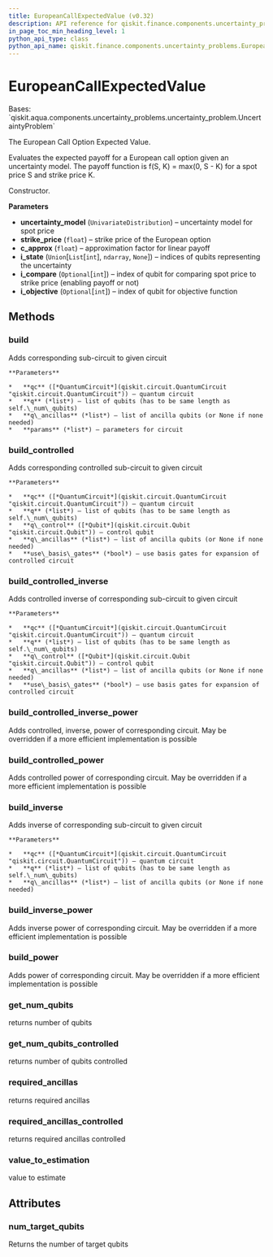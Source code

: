 ```yaml
---
title: EuropeanCallExpectedValue (v0.32)
description: API reference for qiskit.finance.components.uncertainty_problems.EuropeanCallExpectedValue in qiskit v0.32
in_page_toc_min_heading_level: 1
python_api_type: class
python_api_name: qiskit.finance.components.uncertainty_problems.EuropeanCallExpectedValue
---
```


# EuropeanCallExpectedValue

<Class id="qiskit.finance.components.uncertainty_problems.EuropeanCallExpectedValue" isDedicatedPage={true} github="https://github.com/qiskit-community/qiskit-aqua/tree/stable/0.9/qiskit/finance/components/uncertainty_problems/european_call_expected_value.py" signature="EuropeanCallExpectedValue(uncertainty_model, strike_price, c_approx, i_state=None, i_compare=None, i_objective=None)" modifiers="class">
  Bases: `qiskit.aqua.components.uncertainty_problems.uncertainty_problem.UncertaintyProblem`

  The European Call Option Expected Value.

  Evaluates the expected payoff for a European call option given an uncertainty model. The payoff function is f(S, K) = max(0, S - K) for a spot price S and strike price K.

  Constructor.

  **Parameters**

  *   **uncertainty\_model** (`UnivariateDistribution`) – uncertainty model for spot price
  *   **strike\_price** (`float`) – strike price of the European option
  *   **c\_approx** (`float`) – approximation factor for linear payoff
  *   **i\_state** (`Union`\[`List`\[`int`], `ndarray`, `None`]) – indices of qubits representing the uncertainty
  *   **i\_compare** (`Optional`\[`int`]) – index of qubit for comparing spot price to strike price (enabling payoff or not)
  *   **i\_objective** (`Optional`\[`int`]) – index of qubit for objective function

  ## Methods

  <span id="qiskit-finance-components-uncertainty-problems-europeancallexpectedvalue-build" />

  ### build

  <Function id="qiskit.finance.components.uncertainty_problems.EuropeanCallExpectedValue.build" signature="EuropeanCallExpectedValue.build(qc, q, q_ancillas=None, params=None)">
    Adds corresponding sub-circuit to given circuit

    **Parameters**

    *   **qc** ([*QuantumCircuit*](qiskit.circuit.QuantumCircuit "qiskit.circuit.QuantumCircuit")) – quantum circuit
    *   **q** (*list*) – list of qubits (has to be same length as self.\_num\_qubits)
    *   **q\_ancillas** (*list*) – list of ancilla qubits (or None if none needed)
    *   **params** (*list*) – parameters for circuit
  </Function>

  <span id="qiskit-finance-components-uncertainty-problems-europeancallexpectedvalue-build-controlled" />

  ### build\_controlled

  <Function id="qiskit.finance.components.uncertainty_problems.EuropeanCallExpectedValue.build_controlled" signature="EuropeanCallExpectedValue.build_controlled(qc, q, q_control, q_ancillas=None, use_basis_gates=True)">
    Adds corresponding controlled sub-circuit to given circuit

    **Parameters**

    *   **qc** ([*QuantumCircuit*](qiskit.circuit.QuantumCircuit "qiskit.circuit.QuantumCircuit")) – quantum circuit
    *   **q** (*list*) – list of qubits (has to be same length as self.\_num\_qubits)
    *   **q\_control** ([*Qubit*](qiskit.circuit.Qubit "qiskit.circuit.Qubit")) – control qubit
    *   **q\_ancillas** (*list*) – list of ancilla qubits (or None if none needed)
    *   **use\_basis\_gates** (*bool*) – use basis gates for expansion of controlled circuit
  </Function>

  <span id="qiskit-finance-components-uncertainty-problems-europeancallexpectedvalue-build-controlled-inverse" />

  ### build\_controlled\_inverse

  <Function id="qiskit.finance.components.uncertainty_problems.EuropeanCallExpectedValue.build_controlled_inverse" signature="EuropeanCallExpectedValue.build_controlled_inverse(qc, q, q_control, q_ancillas=None, use_basis_gates=True)">
    Adds controlled inverse of corresponding sub-circuit to given circuit

    **Parameters**

    *   **qc** ([*QuantumCircuit*](qiskit.circuit.QuantumCircuit "qiskit.circuit.QuantumCircuit")) – quantum circuit
    *   **q** (*list*) – list of qubits (has to be same length as self.\_num\_qubits)
    *   **q\_control** ([*Qubit*](qiskit.circuit.Qubit "qiskit.circuit.Qubit")) – control qubit
    *   **q\_ancillas** (*list*) – list of ancilla qubits (or None if none needed)
    *   **use\_basis\_gates** (*bool*) – use basis gates for expansion of controlled circuit
  </Function>

  <span id="qiskit-finance-components-uncertainty-problems-europeancallexpectedvalue-build-controlled-inverse-power" />

  ### build\_controlled\_inverse\_power

  <Function id="qiskit.finance.components.uncertainty_problems.EuropeanCallExpectedValue.build_controlled_inverse_power" signature="EuropeanCallExpectedValue.build_controlled_inverse_power(qc, q, q_control, power, q_ancillas=None, use_basis_gates=True)">
    Adds controlled, inverse, power of corresponding circuit. May be overridden if a more efficient implementation is possible
  </Function>

  <span id="qiskit-finance-components-uncertainty-problems-europeancallexpectedvalue-build-controlled-power" />

  ### build\_controlled\_power

  <Function id="qiskit.finance.components.uncertainty_problems.EuropeanCallExpectedValue.build_controlled_power" signature="EuropeanCallExpectedValue.build_controlled_power(qc, q, q_control, power, q_ancillas=None, use_basis_gates=True)">
    Adds controlled power of corresponding circuit. May be overridden if a more efficient implementation is possible
  </Function>

  <span id="qiskit-finance-components-uncertainty-problems-europeancallexpectedvalue-build-inverse" />

  ### build\_inverse

  <Function id="qiskit.finance.components.uncertainty_problems.EuropeanCallExpectedValue.build_inverse" signature="EuropeanCallExpectedValue.build_inverse(qc, q, q_ancillas=None)">
    Adds inverse of corresponding sub-circuit to given circuit

    **Parameters**

    *   **qc** ([*QuantumCircuit*](qiskit.circuit.QuantumCircuit "qiskit.circuit.QuantumCircuit")) – quantum circuit
    *   **q** (*list*) – list of qubits (has to be same length as self.\_num\_qubits)
    *   **q\_ancillas** (*list*) – list of ancilla qubits (or None if none needed)
  </Function>

  <span id="qiskit-finance-components-uncertainty-problems-europeancallexpectedvalue-build-inverse-power" />

  ### build\_inverse\_power

  <Function id="qiskit.finance.components.uncertainty_problems.EuropeanCallExpectedValue.build_inverse_power" signature="EuropeanCallExpectedValue.build_inverse_power(qc, q, power, q_ancillas=None)">
    Adds inverse power of corresponding circuit. May be overridden if a more efficient implementation is possible
  </Function>

  <span id="qiskit-finance-components-uncertainty-problems-europeancallexpectedvalue-build-power" />

  ### build\_power

  <Function id="qiskit.finance.components.uncertainty_problems.EuropeanCallExpectedValue.build_power" signature="EuropeanCallExpectedValue.build_power(qc, q, power, q_ancillas=None)">
    Adds power of corresponding circuit. May be overridden if a more efficient implementation is possible
  </Function>

  <span id="qiskit-finance-components-uncertainty-problems-europeancallexpectedvalue-get-num-qubits" />

  ### get\_num\_qubits

  <Function id="qiskit.finance.components.uncertainty_problems.EuropeanCallExpectedValue.get_num_qubits" signature="EuropeanCallExpectedValue.get_num_qubits()">
    returns number of qubits
  </Function>

  <span id="qiskit-finance-components-uncertainty-problems-europeancallexpectedvalue-get-num-qubits-controlled" />

  ### get\_num\_qubits\_controlled

  <Function id="qiskit.finance.components.uncertainty_problems.EuropeanCallExpectedValue.get_num_qubits_controlled" signature="EuropeanCallExpectedValue.get_num_qubits_controlled()">
    returns number of qubits controlled
  </Function>

  <span id="qiskit-finance-components-uncertainty-problems-europeancallexpectedvalue-required-ancillas" />

  ### required\_ancillas

  <Function id="qiskit.finance.components.uncertainty_problems.EuropeanCallExpectedValue.required_ancillas" signature="EuropeanCallExpectedValue.required_ancillas()">
    returns required ancillas
  </Function>

  <span id="qiskit-finance-components-uncertainty-problems-europeancallexpectedvalue-required-ancillas-controlled" />

  ### required\_ancillas\_controlled

  <Function id="qiskit.finance.components.uncertainty_problems.EuropeanCallExpectedValue.required_ancillas_controlled" signature="EuropeanCallExpectedValue.required_ancillas_controlled()">
    returns required ancillas controlled
  </Function>

  <span id="qiskit-finance-components-uncertainty-problems-europeancallexpectedvalue-value-to-estimation" />

  ### value\_to\_estimation

  <Function id="qiskit.finance.components.uncertainty_problems.EuropeanCallExpectedValue.value_to_estimation" signature="EuropeanCallExpectedValue.value_to_estimation(value)">
    value to estimate
  </Function>

  ## Attributes

  ### num\_target\_qubits

  <Attribute id="qiskit.finance.components.uncertainty_problems.EuropeanCallExpectedValue.num_target_qubits">
    Returns the number of target qubits
  </Attribute>
</Class>


